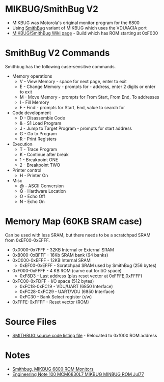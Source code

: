= MIKBUG/SmithBug V2 =

* MIKBUG was Motorola's original monitor program for the 6800
* Using [http://www.retrotechnology.com/restore/smithbug.html SmithBug] variant of MIKBUG which uses the VDU/ACIA port
* [https://github.com/douggilliland/MultiComp/blob/master/MultiComp%20(VHDL%20Template)/Components/ROMs/MIKBUG_6800/DGG_MIKBUG_60KB/README.mediawiki MIKBUG/SmithBug Wiki page] - Build which has ROM starting at 0xF000

= SmithBug V2 Commands =

Smithbug has the following case-sensitive commands.

* Memory operations
** V - View Memory - space for next page, enter to exit
** E - Change Memory - prompts for - address, enter 2 digits or enter to exit
** M - Move Memory - prompts for From Start, From End, To addresses
** I - Fill Memory
** F - Find - prompts for Start, End, value to search for
* Code development
** D - Disassemble Code
** & - S1 Load Program
** J - Jump to Target Program - prompts for start address
** G - Go to Program
** R - Print Registers
* Execution
** T - Trace Program
** K - Continue after break
** 1 - Breakpoint ONE
** 2 - Breakpoint TWO
* Printer control
** H - Printer On
* Misc
** @ - ASCII Conversion
** Q - Hardware Location
** O - Echo Off
** N - Echo On

=	Memory Map (60KB SRAM case) =

Can be used with less SRAM, but there needs to be a scratchpad SRAM from 0xEF00-0xEFFF.

* 0x0000-0x7FFF - 32KB Internal or External SRAM
* 0x8000-0xBFFF - 16Kb SRAM bank (64 banks)
* 0xC000-0xEFFF - 12KB Internal SRAM
**  0xEF00-0xEFFF - Scratchpad SRAM used by SmithBug (256 bytes)
* 0xF000-0xFFFF - 4 KB ROM (carve out for I/O space)
** 0xF8D3 - Last address (plus reset vector at 0xFFFE,0xFFFF)
* 0xFC00-0xFDFF - I/O space (512 bytes)
** 0xFC18-0xFC19 - VDU/UART (6850 Interface)
** 0xFC28-0xFC29 - UART/VDU (6850 Interface)
** 0xFC30 - Bank Select register (r/w)
* 0xFFFE-0xFFFF - Reset vector (ROM)

= Source Files =

* [https://github.com/douggilliland/MultiComp/tree/master/MultiComp%20(VHDL%20Template)/Components/ROMs/MIKBUG_6800/DGG_MIKBUG_60KB SMITHBUG source code listing file] - Relocated to 0xf000 ROM address

= Notes =

* [http://www.retrotechnology.com/restore/smithbug.html Smithbug, MIKBUG 6800 ROM Monitors]
* [https://github.com/douggilliland/Retro-Computers/blob/master/6800/Mikbug/Engineering_Note_100_MCM6830L7_MIKBUG_MINBUG_ROM_Jul77.pdf  Engineering Note 100 MCM6830L7 MIKBUG MINBUG ROM Jul77]
